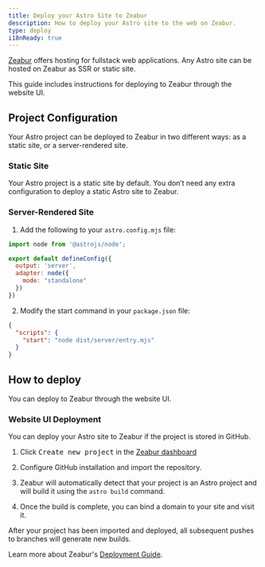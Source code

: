 ```yaml
---
title: Deploy your Astro Site to Zeabur
description: How to deploy your Astro site to the web on Zeabur.
type: deploy
i18nReady: true
---
```

[Zeabur](https://zeabur.com) offers hosting for fullstack web applications. Any Astro site can be hosted on Zeabur as SSR or static site.

This guide includes instructions for deploying to Zeabur through the website UI.

## Project Configuration

Your Astro project can be deployed to Zeabur in two different ways: as a static site, or a server-rendered site.

### Static Site

Your Astro project is a static site by default. You don’t need any extra configuration to deploy a static Astro site to Zeabur. 

### Server-Rendered Site

1. Add the following to your `astro.config.mjs` file:

```js
import node from '@astrojs/node';

export default defineConfig({
  output: 'server',
  adapter: node({
    mode: "standalone"
  })
})
```

2. Modify the start command in your `package.json` file:

```json
{
  "scripts": {
    "start": "node dist/server/entry.mjs"
  }
}
```

## How to deploy

You can deploy to Zeabur through the website UI.

### Website UI Deployment

You can deploy your Astro site to Zeabur if the project is stored in GitHub.

1. Click <kbd>Create new project</kbd> in the [Zeabur dashboard](https://dash.zeabur.com)

2. Configure GitHub installation and import the repository.

3. Zeabur will automatically detect that your project is an Astro project and will build it using the `astro build` command.

4. Once the build is complete, you can bind a domain to your site and visit it.

After your project has been imported and deployed, all subsequent pushes to branches will generate new builds.

Learn more about Zeabur's [Deployment Guide](https://zeabur.com/docs/get-started/).
